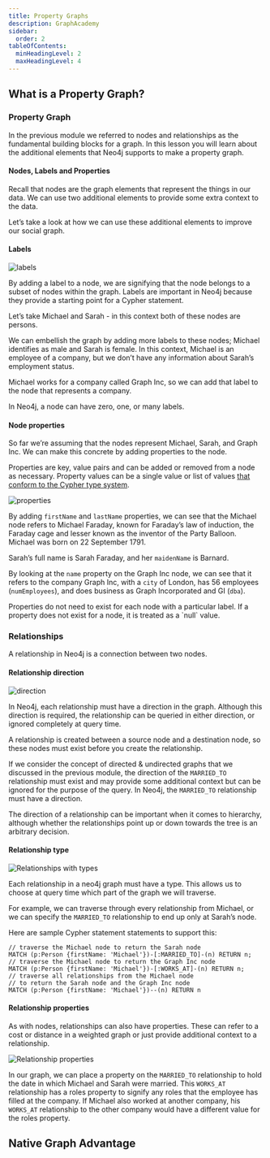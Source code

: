 ---
title: Property Graphs
description: GraphAcademy
sidebar:
  order: 2
tableOfContents:
  minHeadingLevel: 2
  maxHeadingLevel: 4
---

## What is a Property Graph?

### Property Graph

In the previous module we referred to nodes and relationships as the fundamental building blocks for a graph. In this lesson you will learn about the additional elements that Neo4j supports to make a property graph.

#### Nodes, Labels and Properties
Recall that nodes are the graph elements that represent the things in our data. We can use two additional elements to provide some extra context to the data.

Let’s take a look at how we can use these additional elements to improve our social graph.



#### Labels

![labels](/img/neo4j/labels.png)

By adding a label to a node, we are signifying that the node belongs to a subset of nodes within the graph. Labels are important in Neo4j because they provide a starting point for a Cypher statement.

Let’s take Michael and Sarah - in this context both of these nodes are persons.

We can embellish the graph by adding more labels to these nodes; Michael identifies as male and Sarah is female. In this context, Michael is an employee of a company, but we don’t have any information about Sarah’s employment status.

Michael works for a company called Graph Inc, so we can add that label to the node that represents a company.

<Aside type="note" title="">
In Neo4j, a node can have zero, one, or many labels.
</Aside>

#### Node properties

So far we’re assuming that the nodes represent Michael, Sarah, and Graph Inc. We can make this concrete by adding properties to the node.

Properties are key, value pairs and can be added or removed from a node as necessary. Property values can be a single value or list of values [that conform to the Cypher type system](https://neo4j.com/docs/cypher-manual/current/values-and-types/property-structural-constructed/).

![properties](/img/neo4j/properties.png)

By adding `firstName` and `lastName` properties, we can see that the Michael node refers to Michael Faraday, known for Faraday’s law of induction, the Faraday cage and lesser known as the inventor of the Party Balloon. Michael was born on 22 September 1791.

Sarah’s full name is Sarah Faraday, and her `maidenName` is Barnard.

By looking at the `name` property on the Graph Inc node, we can see that it refers to the company Graph Inc, with a `city` of London, has 56 employees (`numEmployees`), and does business as Graph Incorporated and GI (`dba`).

<Aside type="note" title="">
Properties do not need to exist for each node with a particular label. If a property does not exist for a node, it is treated as a `null` value.
</Aside>

### Relationships

A relationship in Neo4j is a connection between two nodes.

#### Relationship direction

![direction](/img/neo4j/direction.png)

In Neo4j, each relationship must have a direction in the graph. Although this direction is required, the relationship can be queried in either direction, or ignored completely at query time.

A relationship is created between a source node and a destination node, so these nodes must exist before you create the relationship.

If we consider the concept of directed & undirected graphs that we discussed in the previous module, the direction of the `MARRIED_TO` relationship must exist and may provide some additional context but can be ignored for the purpose of the query. In Neo4j, the `MARRIED_TO` relationship must have a direction.

The direction of a relationship can be important when it comes to hierarchy, although whether the relationships point up or down towards the tree is an arbitrary decision.

#### Relationship type

![Relationships with types](/img/neo4j/rt.png)

Each relationship in a neo4j graph must have a type. This allows us to choose at query time which part of the graph we will traverse.

For example, we can traverse through every relationship from Michael, or we can specify the `MARRIED_TO` relationship to end up only at Sarah’s node.

Here are sample Cypher statement statements to support this:

```cypher
// traverse the Michael node to return the Sarah node
MATCH (p:Person {firstName: 'Michael'})-[:MARRIED_TO]-(n) RETURN n;
// traverse the Michael node to return the Graph Inc node
MATCH (p:Person {firstName: 'Michael'})-[:WORKS_AT]-(n) RETURN n;
// traverse all relationships from the Michael node
// to return the Sarah node and the Graph Inc node
MATCH (p:Person {firstName: 'Michael'})--(n) RETURN n
```

#### Relationship properties

As with nodes, relationships can also have properties. These can refer to a cost or distance in a weighted graph or just provide additional context to a relationship.

![Relationship properties](/img/neo4j/rp.png)

In our graph, we can place a property on the `MARRIED_TO` relationship to hold the date in which Michael and Sarah were married. This `WORKS_AT` relationship has a roles property to signify any roles that the employee has filled at the company. If Michael also worked at another company, his `WORKS_AT` relationship to the other company would have a different value for the roles property.

## Native Graph Advantage